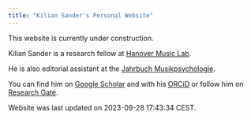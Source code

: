 ```yaml
---
title: "Kilian Sander's Personal Website"
---
```


This website is currently under construction.

Kilian Sander is a research fellow at <a href="https://www.hml.hmtm-hannover.de/">Hanover Music Lab</a>.

He is also editorial assistant at the <a href="https://jbdgm.psychopen.eu/index.php/JBDGM/editorial_team">Jahrbuch Musikpsychologie</a>.

You can find him on <a href="https://scholar.google.com/citations?user=NsY6jwkAAAAJ&hl=de&oi=ao">Google Scholar</a> and with his <a href="https://orcid.org/0000-0003-3770-7483">ORCiD</a> or follow him on
<a href="https://www.researchgate.net/profile/Kilian-Sander">Research Gate</a>.

Website was last updated on 2023-09-28 17:43:34 CEST.
